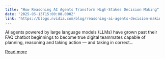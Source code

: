 ```yaml
---
title: "How Reasoning AI Agents Transform High-Stakes Decision Making"
date: "2025-05-13T15:00:08.000Z"
link: "https://blogs.nvidia.com/blog/reasoning-ai-agents-decision-making/"
---
```


AI agents powered by large language models (LLMs) have grown past their FAQ chatbot beginnings to become true digital teammates capable of planning, reasoning and taking action — and taking in correct...

[Read more](https://blogs.nvidia.com/blog/reasoning-ai-agents-decision-making/)
